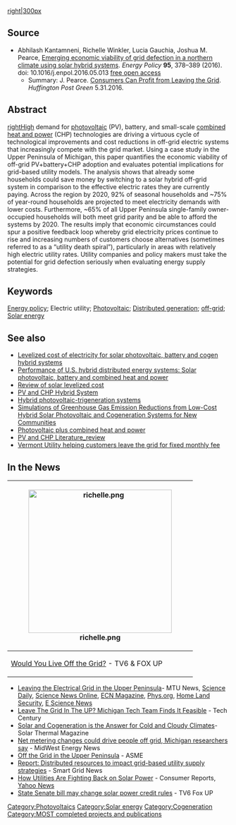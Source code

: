 {{MOST}}
{{Pearce-pubs}}
[[image:grid-defect.jpg|right|300px]]
==Source==
* Abhilash Kantamneni, Richelle Winkler, Lucia Gauchia, Joshua M. Pearce, [http://dx.doi.org/10.1016/j.enpol.2016.05.013 Emerging economic viability of grid defection in a northern climate using solar hybrid systems]. ''Energy Policy'' '''95''', 378–389 (2016). doi: 10.1016/j.enpol.2016.05.013 [https://www.academia.edu/25363058/Emerging_Economic_Viability_of_Grid_Defection_in_a_Northern_Climate_Using_Solar_Hybrid_Systems free open access]
** Summary: J. Pearce. [http://www.huffingtonpost.com/joshua-pearce/consumers-can-profit-from_b_10230420.html Consumers Can Profit from Leaving the Grid]. ''Huffington Post Green'' 5.31.2016.


==Abstract==
[[image:upmap.jpg|right]]High demand for [[photovoltaic]] (PV), battery, and small-scale [[combined heat and power]] (CHP) technologies are driving a virtuous cycle of technological improvements and cost reductions in off-grid electric systems that increasingly compete with the grid market. Using a case study in the Upper Peninsula of Michigan, this paper quantifies the economic viability of off-grid PV+battery+CHP adoption and evaluates potential implications for grid-based utility models. The analysis shows that already some households could save money by switching to a solar hybrid off-grid system in comparison to the effective electric rates they are currently paying. Across the region by 2020, 92% of seasonal households and ~75% of year-round households are projected to meet electricity demands with lower costs. Furthermore, ~65% of all Upper Peninsula single-family owner-occupied households will both meet grid parity and be able to afford the systems by 2020. The results imply that economic circumstances could spur a positive feedback loop whereby grid electricity prices continue to rise and increasing numbers of customers choose alternatives (sometimes referred to as a “utility death spiral”), particularly in areas with relatively high electric utility rates. Utility companies and policy makers must take the potential for grid defection seriously when evaluating energy supply strategies.

==Keywords==

[[Energy policy]]; Electric utility; [[Photovoltaic]]; [[Distributed generation]]; [[off-grid]]; [[Solar energy]]

==See also==
* [[Levelized cost of electricity for solar photovoltaic, battery and cogen hybrid systems]]
* [[Performance of U.S. hybrid distributed energy systems: Solar photovoltaic, battery and combined heat and power]]
* [[Review of solar levelized cost]]
* [[PV and CHP Hybrid System]]
* [[Hybrid photovoltaic-trigeneration systems]]
* [[Simulations of Greenhouse Gas Emission Reductions from Low-Cost Hybrid Solar Photovoltaic and Cogeneration Systems for New Communities]]
* [[Photovoltaic plus combined heat and power]]
* [[PV and CHP Literature_review]]
* [http://www.renewableenergyworld.com/articles/2017/01/new-utility-program-helps-customers-go-off-grid.html Vermont Utility helping customers leave the grid for fixed monthly fee]

==In the News==
{| class="wikitable" style="float:right; margin:.5em"
|-
! [[Image:richelle.png|325px]] 
|-
| [http://www.uppermichiganssource.com/content/news/UP-Energy-Conference-was-Held-in-Marquette-386876661.html Would You Live Off the Grid?] - TV6 & FOX UP
|}

* [http://www.mtu.edu/news/stories/2016/may/leaving-electrical-grid-upper-peninsula.html Leaving the Electrical Grid in the Upper Peninsula]- MTU News, [https://www.sciencedaily.com/releases/2016/05/160531143452.htm Science Daily], [http://www.sciencenewsline.com/summary/2016060110240028.html Science News Online], [http://www.ecnmag.com/news/2016/06/leaving-electrical-grid-upper-peninsula ECN Magazine], [http://phys.org/news/2016-05-electrical-grid-upper-peninsula.html Phys.org], [http://www.homelandsecuritynewswire.com/dr20160601-leaving-the-electrical-grid-in-the-upper-peninsula Home Land Security], [http://esciencenews.com/sources/newswise.scinews/2016/05/31/leaving.electrical.grid.upper.peninsula E Science News]
* [https://techcentury.com/2016/06/01/leave-the-grid-in-the-up-michigan-tech-team-finds-it-feasible/ Leave The Grid In The UP? Michigan Tech Team Finds It Feasible] - Tech Century
* [https://solarthermalmagazine.com/2016/05/31/solar-cogeneration-answer-cold-cloudy-climates/ Solar and Cogeneration is the Answer for Cold and Cloudy Climates ]- Solar Thermal Magazine
* [http://midwestenergynews.com/2016/06/14/net-metering-changes-could-drive-people-off-grid-michigan-researchers-say/ Net metering changes could drive people off grid, Michigan researchers say] - MidWest Energy News
* [https://www.asme.org/engineering-topics/articles/energy/off-the-grid-in-the-upper-peninsula Off the Grid in the Upper Peninsula] - ASME
* [http://www.smartgridnews.com/story/report-distributed-resources-impact-grid-based-utility-supply-strategies/2016-06-21 Report: Distributed resources to impact grid-based utility supply strategies] - Smart Grid News
* [http://www.consumerreports.org/energy-saving/how-utilities-are-fighting-back-on-solar-power/ How Utilities Are Fighting Back on Solar Power] - Consumer Reports, [http://finance.yahoo.com/news/utilities-fighting-back-solar-power-100012040.html Yahoo News]
* [http://www.uppermichiganssource.com/content/news/State-Senate-bill-may-change-solar-power-credit-rules-387515361.html State Senate bill may change solar power credit rules] - TV6 Fox UP

{{Solar navbox}}

[[Category:Photovoltaics]]
[[Category:Solar energy]]
[[Category:Cogeneration]]
[[Category:MOST completed projects and publications]]